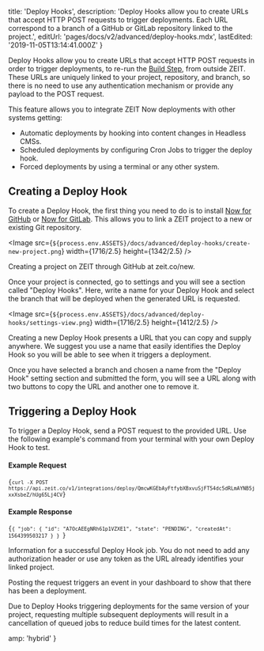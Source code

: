 
  title: 'Deploy Hooks',
  description:
    'Deploy Hooks allow you to create URLs that accept HTTP POST requests to trigger deployments. Each URL correspond to a branch of a GitHub or GitLab repository linked to the project.',
  editUrl: 'pages/docs/v2/advanced/deploy-hooks.mdx',
  lastEdited: '2019-11-05T13:14:41.000Z'
}

Deploy Hooks allow you to create URLs that accept HTTP POST requests in order to trigger deployments, to re-run the [Build Step](/docs/v2/build-step), from outside ZEIT. These URLs are uniquely linked to your project, repository, and branch, so there is no need to use any authentication mechanism or provide any payload to the POST request.

This feature allows you to integrate ZEIT Now deployments with other systems getting:

- Automatic deployments by hooking into content changes in Headless CMSs.
- Scheduled deployments by configuring Cron Jobs to trigger the deploy hook.
- Forced deployments by using a terminal or any other system.

## Creating a Deploy Hook

To create a Deploy Hook, the first thing you need to do is to install [Now for GitHub](/docs/v2/advanced/now-for-github) or [Now for GitLab](/docs/v2/advanced/now-for-gitlab). This allows you to link a ZEIT project to a new or existing Git repository.

<Image
  src={`${process.env.ASSETS}/docs/advanced/deploy-hooks/create-new-project.png`}
  width={1716/2.5}
  height={1342/2.5}
/>
<Caption>Creating a project on ZEIT through GitHub at <Link href="https://zeit.co/new">zeit.co/new</Link>.</Caption>

Once your project is connected, go to settings and you will see a section called "Deploy Hooks". Here, write a name for your Deploy Hook and select the branch that will be deployed when the generated URL is requested.

<Image
  src={`${process.env.ASSETS}/docs/advanced/deploy-hooks/settings-view.png`}
  width={1716/2.5}
  height={1412/2.5}
/>
<Caption>Creating a new Deploy Hook presents a URL that you can copy and supply anywhere.</Caption>

<Note>
  We suggest you use a name that easily identifies the Deploy Hook so you will
  be able to see when it triggers a deployment.
</Note>

Once you have selected a branch and chosen a name from the "Deploy Hook" setting section and submitted the form, you will see a URL along with two buttons to copy the URL and another one to remove it.

## Triggering a Deploy Hook

To trigger a Deploy Hook, send a POST request to the provided URL. Use the following example's command from your terminal with your own Deploy Hook to test.

#### Example Request

<Code>{`curl -X POST https://api.zeit.co/v1/integrations/deploy/QmcwKGEbAyFtfybXBxvuSjFT54dc5dRLmAYNB5jxxXsbeZ/hUg65Lj4CV`}</Code>

#### Example Response

<Code lang="json">{`{
  "job": {
    "id": "A7OcAEEgNRh61p1VZXE1",
    "state": "PENDING",
    "createdAt": 1564399503217
  }
}
`}</Code>
<Caption>Information for a successful Deploy Hook job.</Caption>

<Note>
  You do not need to add any authorization header or use any token as the URL
  already identifies your linked project.
</Note>

Posting the request triggers an event in your dashboard to show that there has been a deployment.

Due to Deploy Hooks triggering deployments for the same version of your project, requesting multiple subsequent deployments will result in a cancellation of queued jobs to reduce build times for the latest content.


  amp: 'hybrid'
}
